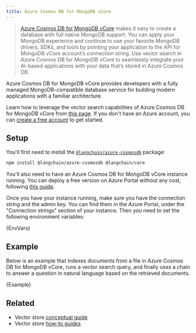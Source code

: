 ```yaml
---
title: Azure Cosmos DB for MongoDB vCore
---
```


> [Azure Cosmos DB for MongoDB vCore](https://learn.microsoft.com/azure/cosmos-db/mongodb/vcore/) makes it easy to create a database with full native MongoDB support. You can apply your MongoDB experience and continue to use your favorite MongoDB drivers, SDKs, and tools by pointing your application to the API for MongoDB vCore account’s connection string. Use vector search in Azure Cosmos DB for MongoDB vCore to seamlessly integrate your AI-based applications with your data that’s stored in Azure Cosmos DB.

Azure Cosmos DB for MongoDB vCore provides developers with a fully managed MongoDB-compatible database service for building modern applications with a familiar architecture.

Learn how to leverage the vector search capabilities of Azure Cosmos DB for MongoDB vCore from [this page](https://learn.microsoft.com/azure/cosmos-db/mongodb/vcore/vector-search). If you don't have an Azure account, you can [create a free account](https://azure.microsoft.com/free/) to get started.

## Setup

You'll first need to install the [`@langchain/azure-cosmosdb`](https://www.npmjs.com/package/@langchain/azure-cosmosdb) package:


<IntegrationInstallTooltip/>

```bash npm2yarn
npm install @langchain/azure-cosmosdb @langchain/core
```

You'll also need to have an Azure Cosmos DB for MongoDB vCore instance running. You can deploy a free version on Azure Portal without any cost, following [this guide](https://learn.microsoft.com/azure/cosmos-db/mongodb/vcore/quickstart-portal).

Once you have your instance running, make sure you have the connection string and the admin key. You can find them in the Azure Portal, under the "Connection strings" section of your instance. Then you need to set the following environment variables:


<CodeBlock language="text">{EnvVars}</CodeBlock>

## Example

Below is an example that indexes documents from a file in Azure Cosmos DB for MongoDB vCore, runs a vector search query, and finally uses a chain to answer a question in natural language
based on the retrieved documents.


<CodeBlock language="typescript">{Example}</CodeBlock>

## Related

- Vector store [conceptual guide](/oss/concepts/#vectorstores)
- Vector store [how-to guides](/oss/how-to/#vectorstores)
